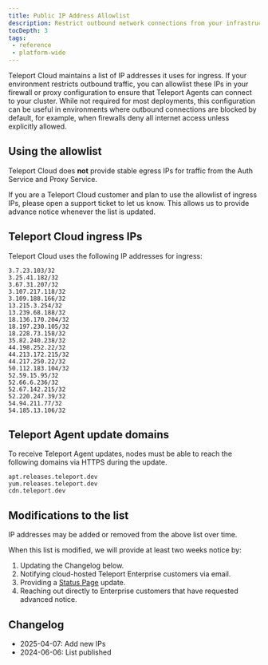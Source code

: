 ```yaml
---
title: Public IP Address Allowlist
description: Restrict outbound network connections from your infrastructure to cloud-hosted Teleport Enterprise.
tocDepth: 3
tags:
 - reference
 - platform-wide
---
```


Teleport Cloud maintains a list of IP addresses it uses for ingress. If your environment restricts outbound traffic,
you can allowlist these IPs in your firewall or proxy configuration to ensure that Teleport Agents can connect to your cluster.
While not required for most deployments, this configuration can be useful in environments where outbound
connections are blocked by default, for example, when firewalls deny all internet access unless explicitly allowed.

## Using the allowlist

Teleport Cloud does **not** provide stable egress IPs for traffic from the Auth
Service and Proxy Service. 

If you are a Teleport Cloud customer and plan to use the allowlist of ingress
IPs, please open a support ticket to let us know. This allows us to provide
advance notice whenever the list is updated.

## Teleport Cloud ingress IPs

Teleport Cloud uses the following IP addresses for ingress:

```
3.7.23.103/32
3.25.41.182/32
3.67.31.207/32
3.107.217.118/32
3.109.188.166/32
13.215.3.254/32
13.239.68.188/32
18.136.170.204/32
18.197.230.105/32
18.228.73.158/32
35.82.240.238/32
44.198.252.22/32
44.213.172.215/32
44.217.250.22/32
50.112.183.104/32
52.59.15.95/32
52.66.6.236/32
52.67.142.215/32
52.220.247.39/32
54.94.211.77/32
54.185.13.106/32
```

## Teleport Agent update domains

To receive Teleport Agent updates, nodes must be able to reach the
following domains via HTTPS during the update.

```
apt.releases.teleport.dev
yum.releases.teleport.dev
cdn.teleport.dev
```

## Modifications to the list

IP addresses may be added or removed from the above list over time.

When this list is modified, we will provide at least two weeks notice by:
1. Updating the Changelog below.
1. Notifying cloud-hosted Teleport Enterprise customers via email.
1. Providing a [Status Page](https://status.teleport.sh/) update.
1. Reaching out directly to Enterprise customers that have requested advanced notice.

## Changelog

- 2025-04-07: Add new IPs
- 2024-06-06: List published
